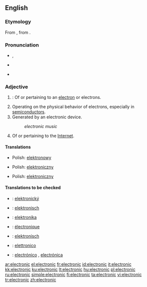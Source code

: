 ==English==

{{rank|account|party|sight|455|electronic|sea|necessary|idea}}

===Etymology===
From {{etyl|la|en}} {{term|electrinus||made of amber|lang=la}}, from {{etyl|grc|en}}  {{term|ἤλεκτρον||amber|tr=ēlektron|lang=grc|sc=polytonic}}.

===Pronunciation===
* {{a|RP}} {{IPA|/ˌɛl.ɛkˈtɹɒn.ɪk/|/ˌɛl.ɪkˈtɹɒn.ɪk/|/ɪˌlɛkˈtɹɒn.ɪk/}}, {{SAMPA|/I%lEk"trQnIk/}}
* {{a|US}} {{IPA|/ɪˌlɛkˈtɹɑː.nɪk/|/ˌiː.lɛkˈtɹɑː.nɪk/}}
* {{audio|en-us-electronic.ogg|Audio (US)}}

===Adjective===
{{en-adj|-}}

# {{context|physics|chemistry}}: Of or pertaining to an [[electron]] or electrons.
# Operating on the physical behavior of electrons, especially in [[semiconductor]]s.
# Generated by an electronic device.
#: ''electronic music''
# Of or pertaining to the [[Internet]].

====Translations====
{{trans-top|pertaining to electrons}}

{{trans-mid}}
* Polish: [[elektronowy]] {{m}}
{{trans-bottom}}
{{trans-top|operating on behavior of electrons}}

{{trans-mid}}
*Polish: [[elektroniczny]] {{m}}
{{trans-bottom}}
{{trans-top|generated by electronic device}}

{{trans-mid}}
*Polish: [[elektroniczny]] {{m}}
{{trans-bottom}}


====Translations to be checked====
{{top}}
*{{ttbc|Czech}}: [[elektronický]] {{m}}
*{{ttbc|Dutch}}: [[elektronisch]]
*{{ttbc|Esperanto}}: [[elektronika]]
*{{ttbc|French}}: [[électronique]] {{f}}
*{{ttbc|German}}: [[elektronisch]]
*{{ttbc|Italian}}: [[elettronico]]
{{mid}}
*{{ttbc|Spanish}}: [[electrónico]] {{m}}, [[electrónica]] {{f}}
{{bottom}}

[[ar:electronic]]
[[el:electronic]]
[[fr:electronic]]
[[id:electronic]]
[[it:electronic]]
[[kk:electronic]]
[[ku:electronic]]
[[lt:electronic]]
[[hu:electronic]]
[[pl:electronic]]
[[ru:electronic]]
[[simple:electronic]]
[[fi:electronic]]
[[ta:electronic]]
[[vi:electronic]]
[[tr:electronic]]
[[zh:electronic]]